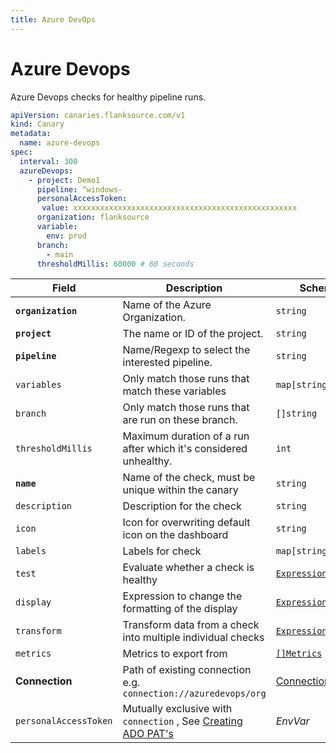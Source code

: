 ```yaml
---
title: Azure DevOps
---
```


# <Icon name="azure-devops" /> Azure Devops

<Standard />

Azure Devops checks for healthy pipeline runs.

```yaml
apiVersion: canaries.flanksource.com/v1
kind: Canary
metadata:
  name: azure-devops
spec:
  interval: 300
  azureDevops:
    - project: Demo1
      pipeline: ^windows-
      personalAccessToken:
       value: xxxxxxxxxxxxxxxxxxxxxxxxxxxxxxxxxxxxxxxxxxxxxxxxxx
      organization: flanksource
      variable:
        env: prod
      branch:
        - main
      thresholdMillis: 60000 # 60 seconds
```

| Field                     | Description                                                  | Scheme                                            | Required |
| ------------------------- | ------------------------------------------------------------ | ------------------------------------------------- | -------- |
| **`organization`**        | Name of the Azure Organization.                              | `string`                                          | true     |
| **`project`**             | The name or ID of the project.                               | `string`                                          | true     |
| **`pipeline`**            | Name/Regexp to select the interested pipeline.               | `string`                                          | true     |
| `variables`               | Only match those runs that match these variables             | `map[string]string`                               |          |
| `branch`                  | Only match those runs that are run on these branch.          | `[]string`                                        |          |
| `thresholdMillis`         | Maximum duration of a run after which it's considered unhealthy. | `int`                                             |          |
| **`name`**    | Name of the check, must be unique within the canary         | `string`                                     | Yes      |
| `description` | Description for the check                                   | `string`                                     |          |
| `icon`        | Icon for overwriting default icon on the dashboard          | `string`                                     |          |
| `labels`      | Labels for check                                            | `map[string]string`                          |          |
| `test`        | Evaluate whether a check is healthy                         | [`Expression`](../concepts/health-evaluation)  |          |
| `display`     | Expression to change the formatting of the display          | [`Expression`](../concepts/display-formatting) |          |
| `transform`   | Transform data from a check into multiple individual checks | [`Expression`](../concepts/transforms)          |          |
| `metrics`     | Metrics to export from                                      | [`[]Metrics`](../concepts/metrics-exporter)    |          |
| **Connection**            |  <SkipOSS> Path of existing connection e.g. `connection://azuredevops/org`</SkipOSS>                                                             |    <SkipOSS>[Connection](../concepts/connections) </SkipOSS>                                                |          |
| `personalAccessToken` | <SkipOSS>Mutually exclusive with `connection`</SkipOSS>  , See [Creating ADO PAT's](https://learn.microsoft.com/en-us/azure/devops/organizations/accounts/use-personal-access-tokens-to-authenticate?view=azure-devops&tabs=Windows) | <CommonLink to="authentication">*EnvVar*</CommonLink> | true     |
